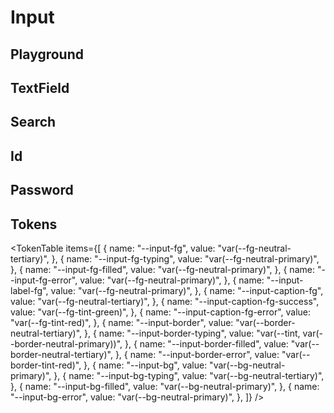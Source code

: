 



<Meta title="Input" of={InputStories} />

# Input

<ThemeSelect />

## Playground

<Canvas of={InputStories.Default} />
<Controls />

## TextField

<Canvas of={InputStories.TextField} />

## Search

<Canvas of={InputStories.Search} />

## Id

<Canvas of={InputStories.Id} />

## Password

<Canvas of={InputStories.Password} />

## Tokens

<TokenTable
  items={[
    {
      name: "--input-fg",
      value: "var(--fg-neutral-tertiary)",
    },
    {
      name: "--input-fg-typing",
      value: "var(--fg-neutral-primary)",
    },
    {
      name: "--input-fg-filled",
      value: "var(--fg-neutral-primary)",
    },
    {
      name: "--input-fg-error",
      value: "var(--fg-neutral-primary)",
    },
    {
      name: "--input-label-fg",
      value: "var(--fg-neutral-primary)",
    },
    {
      name: "--input-caption-fg",
      value: "var(--fg-neutral-tertiary)",
    },
    {
      name: "--input-caption-fg-success",
      value: "var(--fg-tint-green)",
    },
    {
      name: "--input-caption-fg-error",
      value: "var(--fg-tint-red)",
    },
    {
      name: "--input-border",
      value: "var(--border-neutral-tertiary)",
    },
    {
      name: "--input-border-typing",
      value: "var(--tint, var(--border-neutral-primary))",
    },
    {
      name: "--input-border-filled",
      value: "var(--border-neutral-tertiary)",
    },
    {
      name: "--input-border-error",
      value: "var(--border-tint-red)",
    },
    {
      name: "--input-bg",
      value: "var(--bg-neutral-primary)",
    },
    {
      name: "--input-bg-typing",
      value: "var(--bg-neutral-tertiary)",
    },
    {
      name: "--input-bg-filled",
      value: "var(--bg-neutral-primary)",
    },
    {
      name: "--input-bg-error",
      value: "var(--bg-neutral-primary)",
    },
  ]}
/>

<Toaster position="bottom-right" />
